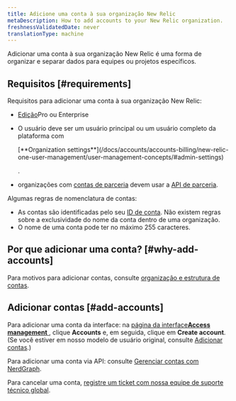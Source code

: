 ```yaml
---
title: Adicione uma conta à sua organização New Relic
metaDescription: How to add accounts to your New Relic organization.
freshnessValidatedDate: never
translationType: machine
---
```


Adicionar uma conta à sua organização New Relic é uma forma de organizar e separar dados para equipes ou projetos específicos.

## Requisitos [#requirements]

Requisitos para adicionar uma conta à sua organização New Relic:

* [Edição](/docs/accounts/accounts-billing/new-relic-one-pricing-billing/new-relic-one-pricing-billing#editions)Pro ou Enterprise

* O usuário deve ser um usuário principal ou um usuário completo da plataforma com

  <DNT>
    [**Organization settings**](/docs/accounts/accounts-billing/new-relic-one-user-management/user-management-concepts/#admin-settings)
  </DNT>

  .

* organizações com [contas de parceria](/docs/new-relic-partnerships/partner-integration-guide/partner-account-maintenance/partnership-accounts-users-subscriptions) devem usar a [API de parceria](/docs/new-relic-partnerships/partner-integration-guide/partner-account-maintenance/partner-api).

Algumas regras de nomenclatura de contas:

* As contas são identificadas pelo seu [ID de conta](/docs/accounts/accounts-billing/account-structure/account-id). Não existem regras sobre a exclusividade do nome da conta dentro de uma organização.
* O nome de uma conta pode ter no máximo 255 caracteres.

## Por que adicionar uma conta? [#why-add-accounts]

Para motivos para adicionar contas, consulte [organização e estrutura de contas](/docs/accounts/accounts-billing/account-structure/new-relic-account-structure).

## Adicionar contas [#add-accounts]

Para adicionar uma conta da interface: na [página da interface<DNT>**Access management**</DNT> ](https://one.newrelic.com/admin-portal/organizations/organization-detail), clique <DNT>**Accounts**</DNT> e, em seguida, clique em <DNT>**Create account**</DNT>. (Se você estiver em nosso modelo de usuário original, consulte [Adicionar contas](/docs/accounts/original-accounts-billing/original-users-roles/parent-child-account-structure/#creating).)

Para adicionar uma conta via API: consulte [Gerenciar contas com NerdGraph](/docs/apis/nerdgraph/examples/manage-accounts-nerdgraph).

Para cancelar uma conta, [registre um ticket com nossa equipe de suporte técnico global](/docs/new-relic-solutions/solve-common-issues/find-help-use-support-portal/#file-ticket).
